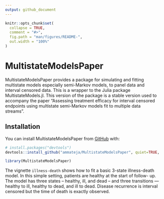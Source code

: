 ```yaml
---
output: github_document
---
```


<!-- README.md is generated from README.Rmd. Please edit that file -->

```r
knitr::opts_chunk$set(
  collapse = TRUE,
  comment = "#>",
  fig.path = "man/figures/README-",
  out.width = "100%"
)
```

# MultistateModelsPaper

<!-- badges: start -->
<!-- badges: end -->

MultistateModelsPaper provides a package for simulating and fitting multistate models
especially semi-Markov models, to panel data and interval censored data. 
This is a wrapper to the Julia package MultistateModels.jl. 
This version of the package is a stable version used to accompany the paper
"Assessing treatment efficacy for interval censored endpoints using multistate semi-Markov models fit to multiple data streams". 


## Installation

You can install MultistateModelsPaper from
[GitHub](https://github.com/) with:

```r
# install.packages("devtools")
devtools::install_github("ammateja/MultistateModelsPaper", quiet=TRUE, build_vignettes = TRUE)
```

```r
library(MultistateModelsPaper)
```


The vignette `illness-death` shows how to fit a basic 3-state illness-death model. 
In this simple setting, patients are healthy at the start of follow-
up. The model has three states – healthy, ill, and dead – and three transitions — healthy to ill,
healthy to dead, and ill to dead. Disease recurrence is interval censored but the time
of death is exactly observed.

